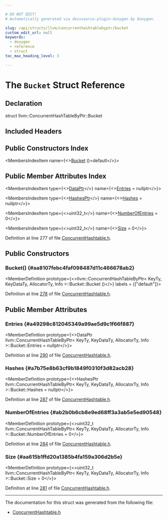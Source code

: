```yaml
---

# DO NOT EDIT!
# Automatically generated via docusaurus-plugin-doxygen by Doxygen.

slug: /api/structs/llvm/concurrenthashtablebyptr/bucket
custom_edit_url: null
keywords:
  - doxygen
  - reference
  - struct
toc_max_heading_level: 3

---
```





# The `Bucket` Struct Reference

<DoxygenPage pluginConfig={pluginConfig}>



## Declaration

<CodeBlock>struct llvm::ConcurrentHashTableByPtr::Bucket</CodeBlock>

## Included Headers

<IncludesList>
<IncludesListItem
  filePath="llvm/ADT/ConcurrentHashtable.h"
  permalink="/docs/api/files/include/include/llvm/include/llvm/adt/concurrenthashtable-h"
  isLocal="true" />
</IncludesList>

## Public Constructors Index

<MembersIndex>

<MembersIndexItem
  name={<><a href="#aa8107febc4faf098487d11c466678ab2">Bucket</a> ()=default</>}>
</MembersIndexItem>

</MembersIndex>

## Public Member Attributes Index

<MembersIndex>

<MembersIndexItem
  type={<><a href="/docs/api/classes/llvm/concurrenthashtablebyptr/#a6aad12071c0bf07633da45ddffaacdb8">DataPtr</a></>}
  name={<><a href="#a49298c812045349a99ae5d9c1f66f887">Entries</a> = nullptr</>}>
</MembersIndexItem>

<MembersIndexItem
  type={<><a href="/docs/api/classes/llvm/concurrenthashtablebyptr/#a76ae32da073683b2d4d166533619df7b">HashesPtr</a></>}
  name={<><a href="#a7b75e8b63cf9b1849f0310f3d82acb28">Hashes</a> = nullptr</>}>
</MembersIndexItem>

<MembersIndexItem
  type={<>uint32&#95;t</>}
  name={<><a href="#ab2b0b6cb8e9ed68ff3a3ab5e5ed90548">NumberOfEntries</a> = 0</>}>
</MembersIndexItem>

<MembersIndexItem
  type={<>uint32&#95;t</>}
  name={<><a href="#aa615b1ffd20a1385b4fa159a306d2b5e">Size</a> = 0</>}>
</MembersIndexItem>

</MembersIndex>


Definition at line 277 of file <a href="/docs/api/files/include/include/llvm/include/llvm/adt/concurrenthashtable-h">ConcurrentHashtable.h</a>.

<SectionDefinition>

## Public Constructors

### Bucket() {#aa8107febc4faf098487d11c466678ab2}

<MemberDefinition
  prototype={<>llvm::ConcurrentHashTableByPtr&lt; KeyTy, KeyDataTy, AllocatorTy, Info &gt;::Bucket::Bucket ()</>}
  labels = {["default"]}>

Definition at line <a href="/docs/api/files/include/include/llvm/include/llvm/adt/concurrenthashtable-h/#l00278">278</a> of file <a href="/docs/api/files/include/include/llvm/include/llvm/adt/concurrenthashtable-h">ConcurrentHashtable.h</a>.
</MemberDefinition>

</SectionDefinition>

<SectionDefinition>

## Public Member Attributes

### Entries {#a49298c812045349a99ae5d9c1f66f887}

<MemberDefinition
  prototype={<>DataPtr llvm::ConcurrentHashTableByPtr&lt; KeyTy, KeyDataTy, AllocatorTy, Info &gt;::Bucket::Entries = nullptr</>}>

Definition at line <a href="/docs/api/files/include/include/llvm/include/llvm/adt/concurrenthashtable-h/#l00290">290</a> of file <a href="/docs/api/files/include/include/llvm/include/llvm/adt/concurrenthashtable-h">ConcurrentHashtable.h</a>.
</MemberDefinition>

### Hashes {#a7b75e8b63cf9b1849f0310f3d82acb28}

<MemberDefinition
  prototype={<>HashesPtr llvm::ConcurrentHashTableByPtr&lt; KeyTy, KeyDataTy, AllocatorTy, Info &gt;::Bucket::Hashes = nullptr</>}>

Definition at line <a href="/docs/api/files/include/include/llvm/include/llvm/adt/concurrenthashtable-h/#l00287">287</a> of file <a href="/docs/api/files/include/include/llvm/include/llvm/adt/concurrenthashtable-h">ConcurrentHashtable.h</a>.
</MemberDefinition>

### NumberOfEntries {#ab2b0b6cb8e9ed68ff3a3ab5e5ed90548}

<MemberDefinition
  prototype={<>uint32&#95;t llvm::ConcurrentHashTableByPtr&lt; KeyTy, KeyDataTy, AllocatorTy, Info &gt;::Bucket::NumberOfEntries = 0</>}>

Definition at line <a href="/docs/api/files/include/include/llvm/include/llvm/adt/concurrenthashtable-h/#l00284">284</a> of file <a href="/docs/api/files/include/include/llvm/include/llvm/adt/concurrenthashtable-h">ConcurrentHashtable.h</a>.
</MemberDefinition>

### Size {#aa615b1ffd20a1385b4fa159a306d2b5e}

<MemberDefinition
  prototype={<>uint32&#95;t llvm::ConcurrentHashTableByPtr&lt; KeyTy, KeyDataTy, AllocatorTy, Info &gt;::Bucket::Size = 0</>}>

Definition at line <a href="/docs/api/files/include/include/llvm/include/llvm/adt/concurrenthashtable-h/#l00281">281</a> of file <a href="/docs/api/files/include/include/llvm/include/llvm/adt/concurrenthashtable-h">ConcurrentHashtable.h</a>.
</MemberDefinition>

</SectionDefinition>

<hr/>

The documentation for this struct was generated from the following file:

<ul>
<li><a href="/docs/api/files/include/include/llvm/include/llvm/adt/concurrenthashtable-h">ConcurrentHashtable.h</a></li>
</ul>

</DoxygenPage>
